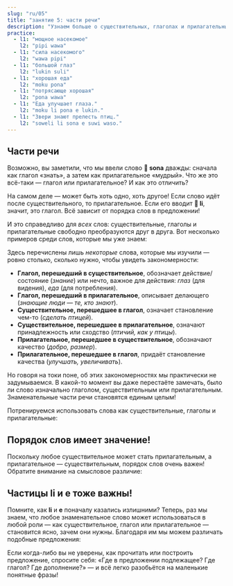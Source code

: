 ```yaml
---
slug: "ru/05"
title: "занятие 5: части речи"
description: "Узнаем больше о существительных, глаголах и прилагательных!"
practice:
  - l1: "мощное насекомое"
    l2: "pipi wawa"
  - l1: "сила насекомого"
    l2: "wawa pipi"
  - l1: "большой глаз"
    l2: "lukin suli"
  - l1: "хорошая еда"
    l2: "moku pona"
  - l1: "потрясающе хорошая"
    l2: "pona wawa"
  - l1: "Еда улучшает глаза."
    l2: "moku li pona e lukin."
  - l1: "Звери знают прелесть птиц."
    l2: "soweli li sona e suwi waso."
---
```



## Части речи

Возможно, вы заметили, что мы ввели слово **󱥡 sona** дважды: сначала как глагол «знать», а затем как прилагательное «мудрый». Что же это всё-таки — глагол или прилагательное? И как это отличить?

На самом деле — может быть хоть одно, хоть другое! Если слово идёт после существительного, то прилагательное. Если его вводит **󱤧 li**, значит, это глагол. Всё зависит от порядка слов в предложении!

И это справедливо для _всех_ слов: существительные, глаголы и прилагательные свободно преобразуются друг в друга. Вот несколько примеров среди слов, которые мы уже знаем:

<List>
    <Word sl="lukin" m="сущ. глаз; гл. смотреть" />
    <Word sl="moku" m="сущ. еда; гл. есть, потреблять" />
    <Word sl="sona" m="сущ. знание, мудрость; гл. знать; прил. знающий, мудрый" />
    <Word sl="suli" m="сущ. размер; гл. увеличить, сделать более важным; прил. большой, важный" />
    <Word sl="pona" m="сущ. добро; гл. улучшить; прил. хороший, приятный" />
    <Word sl="waso" m="сущ. птица; гл. стать птицей; прил. птичий, как у птицы" />
</List>

Здесь перечислены лишь *некоторые* слова, которые мы изучили — ровно столько, сколько нужно, чтобы увидеть закономерности:
* **Глагол, перешедший в существительное**, обозначает действие/состояние (*знание*) или нечто, важное для действия: *глаз* (для видения), *еда* (для потребления).
* **Глагол, перешедший в прилагательное**, описывает делающего (*знающие люди — те, кто знают*).
* **Существительное, перешедшее в глагол**, означает становление чем-то (*сделать птицей*).
* **Существительное, перешедшее в прилагательное**, означают принадлежность или сходство (*птичий, как у птицы*).
* **Прилагательное, перешедшее в существительное**, обозначают качество (*добро, размер*).
* **Прилагательное, перешедшее в глагол**, придаёт становление качества (*улучшать, увеличивать*).

Но говоря на токи поне, об этих закономерностях мы практически не задумываемся. В какой-то момент вы даже перестаёте замечать, было ли слово изначально глаголом, существительным или прилагательным. Знаменательные части речи становятся единым целым!

Потренируемся использовать слова как существительные, глаголы и прилагательные:

<List>
  <Sentence sl="lukin li pona e sona." m="Глаза улучшают знание." />
  <Sentence sl="moku li suli e pipi." m="Еда увеличивает насекомых." />
  <Sentence
    sl="moku li wawa e soweli lili."
    m="Еда делает маленькое животное сильнее."
  />
</List>

## Порядок слов имеет значение!

Поскольку любое существительное может стать прилагательным, а прилагательное — существительным, порядок слов очень важен! Обратите внимание на смысловое различие:

<List>
  <Word sl="soweli suli" m="большой зверь" />
  <Word sl="suli soweli" m="размер зверя" />
  <Sentence
    sl="soweli suli li sona e suli soweli."
    m="Большой зверь знает размер зверя."
  />
</List>

## Частицы li и e тоже важны!

Помните, как **li** и **e** поначалу казались излишними? Теперь, раз мы знаем, что любое знаменательное слово может использоваться в любой роли — как существительное, глагол или прилагательное — становится ясно, зачем они нужны. Благодаря им мы можем различать подобные предложения:

<List>
  <Word sl="soweli sona" m="мудрое животное" />
  <Word sl="sona pona" m="хорошее знание; хорошо знать" />
  <Word sl="pona waso" m="доброта птицы" />
  <Sentence
    sl="soweli sona li pona e waso."
    m="Мудрое животное помогает птице."
  />
  <Sentence
    sl="soweli li sona pona e waso."
    m="Животное хорошо знает птицу."
  />
  <Sentence
    sl="soweli li sona e pona waso."
    m="Животное знает, как хороша птица."
  />
</List>

Если когда-либо вы не уверены, как прочитать или построить предложение, спросите себя: «Где в предложении подлежащее? Где глагол? Где дополнение?» — и всё легко разобьётся на маленькие понятные фразы!

<Practice exercises={frontmatter.practice} />
